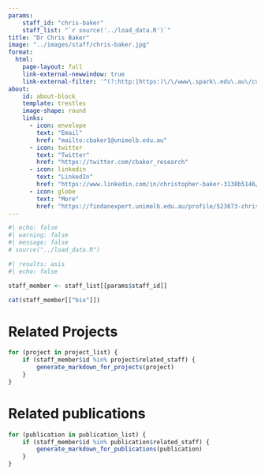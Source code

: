 ```yaml
---
params:
    staff_id: "chris-baker"
    staff_list: "`r source('../load_data.R')`"
title: "Dr Chris Baker"
image: "../images/staff/chris-baker.jpg"
format:
  html:
    page-layout: full
    link-external-newwindow: true
    link-external-filter: '^(?:http:|https:)\/\/www\.spark\.edu\.au\/custom'
about:
    id: about-block
    template: trestles
    image-shape: round
    links:
      - icon: envelope
        text: "Email"
        href: "mailto:cbaker1@unimelb.edu.au"
      - icon: twitter
        text: "Twitter"
        href: "https://twitter.com/cbaker_research"
      - icon: linkedin
        text: "LinkedIn"
        href: "https://www.linkedin.com/in/christopher-baker-3138b5146/"
      - icon: globe
        text: "More"
        href: "https://findanexpert.unimelb.edu.au/profile/523673-chris-baker"
---
```

   
```r
#| echo: false
#| warning: false
#| message: false
# source("../load_data.R")
```
::: {#about-block}

```r
#| results: asis
#| echo: false

staff_member <- staff_list[[params$staff_id]]

cat(staff_member[["bio"]])

```

:::

# Related Projects

```r
for (project in project_list) {
    if (staff_member$id %in% project$related_staff) {
        generate_markdown_for_projects(project)
    }
}
```

# Related publications

```r
for (publication in publication_list) {
    if (staff_member$id %in% publication$related_staff) {
        generate_markdown_for_publications(publication)
    }
}
```
